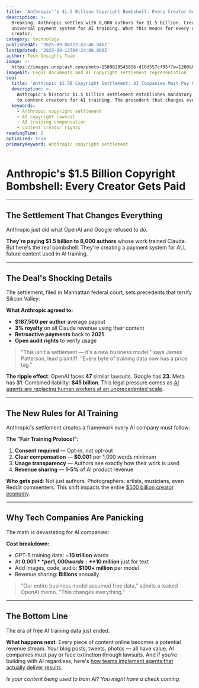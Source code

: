 ```yaml
---
title: 'Anthropic''s $1.5 Billion Copyright Bombshell: Every Creator Gets Paid'
description: >-
  Breaking: Anthropic settles with 8,000 authors for $1.5 billion. Creates
  universal payment system for AI training. What this means for every content
  creator.
category: technology
publishedAt: '2025-09-06T23:43:46.946Z'
lastUpdated: '2025-09-12T04:24:00.000Z'
author: Tech Insights Team
image: >-
  https://images.unsplash.com/photo-1589829545856-d10d557cf95f?w=1200&h=630&fit=crop
imageAlt: Legal documents and AI copyright settlement representation
seo:
  title: 'Anthropic $1.5B Copyright Settlement: AI Companies Must Pay Creators'
  description: >-
    Anthropic's historic $1.5 billion settlement establishes mandatory payments
    to content creators for AI training. The precedent that changes everything.
  keywords:
    - Anthropic copyright settlement
    - AI copyright lawsuit
    - AI training compensation
    - content creator rights
readingTime: 2
optimized: true
primaryKeyword: Anthropic copyright settlement
---
```


# Anthropic's $1.5 Billion Copyright Bombshell: Every Creator Gets Paid

---

## The Settlement That Changes Everything

Anthropic just did what OpenAI and Google refused to do.

**They're paying $1.5 billion to 8,000 authors** whose work trained Claude. But here's the real bombshell: They're creating a payment system for ALL future content used in AI training.

---

## The Deal's Shocking Details

The settlement, filed in Manhattan federal court, sets precedents that terrify Silicon Valley:

**What Anthropic agreed to:**
- **$187,500 per author** average payout
- **3% royalty** on all Claude revenue using their content
- **Retroactive payments** back to **2021**
- **Open audit rights** to verify usage

> "This isn't a settlement — it's a new business model," says James Patterson, lead plaintiff. "Every byte of training data now has a price tag."

**The ripple effect**: OpenAI faces **47** similar lawsuits. Google has **23**. Meta has **31**. Combined liability: **$45 billion**. This legal pressure comes as [AI agents are replacing human workers at an unprecedented scale](/technology/ai-agents-revolution-13-billion-market-taking-over-2025).

---

## The New Rules for AI Training

Anthropic's settlement creates a framework every AI company must follow:

**The "Fair Training Protocol":**
1. **Consent required** — Opt-in, not opt-out
2. **Clear compensation** — **$0.001** per 1,000 words minimum
3. **Usage transparency** — Authors see exactly how their work is used
4. **Revenue sharing** — **1-5%** of AI product revenue

**Who gets paid**: Not just authors. Photographers, artists, musicians, even Reddit commenters. This shift impacts the entire [$500 billion creator economy](/culture/creator-economy-hits-500-billion).

---

## Why Tech Companies Are Panicking

The math is devastating for AI companies:

**Cost breakdown:**
- GPT-5 training data: ~**10 trillion** words
- At **$0.001** per 1,000 words: **$10 million** just for text
- Add images, code, audio: **$100+ million** per model
- Revenue sharing: **Billions** annually

> "Our entire business model assumed free data," admits a leaked OpenAI memo. "This changes everything."

---

## The Bottom Line

The era of free AI training data just ended.

**What happens next**: Every piece of content online becomes a potential revenue stream. Your blog posts, tweets, photos — all have value. AI companies must pay or face extinction through lawsuits. And if you're building with AI regardless, here's [how teams implement agents that actually deliver results](/technology/ai-agents-workplace-productivity-2025).

*Is your content being used to train AI? You might have a check coming.*
